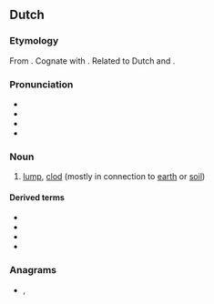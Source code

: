 ==Dutch==

===Etymology===
From {{inh|nl|dum|clute}}. Cognate with {{cog|en|cloud||}}. Related to Dutch {{m|nl|kloot||ball; testicle}} and {{m|nl|klont||lump}}.

===Pronunciation===
* {{IPA|nl|/klœy̯t/}}
* {{audio|nl|Nl-kluit.ogg|Audio}}
* {{hyphenation|nl|kluit}}
* {{rhymes|nl|œy̯t}}

===Noun===
{{nl-noun|f|-en|kluitje}}

# [[lump]], [[clod]] (mostly in connection to [[earth]] or [[soil]])

====Derived terms====
* {{l|nl|graskluit}}
* {{l|nl|iemand met een kluitje in het riet sturen}}
* {{l|nl|rietkluit}}
* {{l|nl|uit de kluiten gewassen}}

===Anagrams===
* {{l|nl|kuilt}}, {{l|nl|luikt}}
